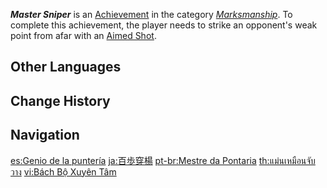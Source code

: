 {{Achievement Infobox
|id           = 82002
|order id     = 2002
|category     = Marksmanship
|description  = Strike an opponent's weak point from afar with an [[Charged Attack#Aimed Shots|Aimed Shot]].
|requirements = 
|primogems    = 5
|tracking     = 
|topic        = 
|tier         = 
|tiers_total  = 
|prev         = 
|next         = Der Freischütz
}}
'''''Master Sniper''''' is an [[Achievement]] in the category ''[[Marksmanship]]''. To complete this achievement, the player needs to strike an opponent's weak point from afar with an [[Charged Attack#Aimed Shots|Aimed Shot]].
<!--
==Trivia==

==Video Guides==
{{EVT
|video1   = 
|caption1 = 
}}
-->
==Other Languages==
{{Other Languages
|en      = Master Sniper
|zhs     = 百步穿杨
|zhs_rm  = Bǎibùchuānyáng
|zht     = 百步穿楊
|zht_rm  = Bǎibùchuānyáng
|zh_tl   = To Hit a Willow Leaf From a Hundred Steps Away
|zh_note = This is an idiom for excellent shooting ability.
|ja      = 百歩穿楊
|ja_rm   = Hyappo-sen'you
|ja_tl   = To Hit a Willow Leaf From a Hundred Steps Away{{sino|ja}}
|ko      = 백보천양
|ko_tl   = Perfect Marksmanship
|es      = Genio de la puntería
|es_tl   = Genius of Marksmanship
|fr      = Sniper pro
|fr_tl   = Pro Sniper
|ru      = Выстрел со ста шагов
|ru_tl   = Shot from Hundred Steps
|th      = แม่นเหมือนจับวาง
|th_rm   = 
|th_tl   = 
|vi      = Bách Bộ Xuyên Tâm
|vi_tl   = 
|de      = Distanzschütze
|de_tl   = Distance Shooter
|id      = Penembak Jitu
|id_tl   = Sniper
|pt      = Mestre da Pontaria
|pt_tl   = 
|tr      = Usta Nişancı
|tr_tl   = Master Sniper
|it      = Tiratore scelto
|it_tl   = 
}}

==Change History==
{{Change History|1.0}}
<!--
==References==
{{Reflist}}
-->
==Navigation==
{{Achievement Navbox|Marksmanship}}

[[es:Genio de la puntería]]
[[ja:百歩穿楊]]
[[pt-br:Mestre da Pontaria]]
[[th:แม่นเหมือนจับวาง]]
[[vi:Bách Bộ Xuyên Tâm]]